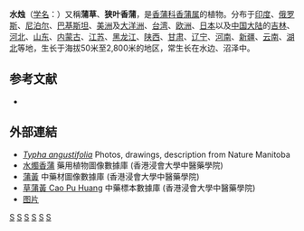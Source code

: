 {{distinguish|水蠟燭}}
{{speciesbox
|image = Typha_angustifolia_(habitus)_1.jpg
|genus = Typha
|species = angustifolia
|status = LC
|status system = IUCN3.1
|status ref = <ref name=IUCN>{{Cite iucn | author1 = Zhuang, X| title = ''Typha angustifolia'' | volume = 2011 | page =  e.T164199A5772487 | date = 2011 | doi = 10.2305/IUCN.UK.2011-1.RLTS.T164199A5772487.en }}</ref>
|authority = [[Carl_Linnaeus|L.]]
|synonyms = {{collapsible list|bullets = true
|title = 列表
|''Massula angustifolia'' <small>(L.) Dulac</small>
|''Typha angustifolia'' subsp. ''angustata'' <small>(Bory & Chaub.) Briq.</small>
|''Typha angustifolia'' var. ''angustata'' <small>Jordanov</small>
|''Typha angustifolia'' var. ''australis'' <small>(Schumach.) Rohrb.</small>
|''Typha angustifolia'' subsp. ''australis'' <small>(Schumach.) Kronf.</small>
|''Typha angustifolia'' var. ''brownii'' <small>(Kunth) Kronf.</small>
|''Typha angustifolia'' var. ''calumetensis'' <small>Peattie</small>
|''Typha angustifolia'' var. ''domingensis'' <small>(Pers.) Griseb.</small>
|''Typha angustifolia'' subsp. ''domingensis'' <small>(Pers.) Rohrb.</small>
|''Typha angustifolia'' var. ''domingensis'' <small>(Pers.) Hemsl.</small>
|''Typha angustifolia'' var. ''elata'' <small>(Boreau) Nyman</small>
|''Typha angustifolia'' var. ''elatior'' <small>(Boenn.) Nyman</small>
|''Typha angustifolia'' var. ''elongata'' <small>Wiegand</small>
|''Typha angustifolia'' f. ''foveolata'' <small>(Pobed.) Mavrodiev</small>
|''Typha angustifolia'' var. ''inaequalis'' <small>Kronf.</small>
|''Typha angustifolia'' subsp. ''javanica'' <small>(Schnizl. ex Rohrb.) Graebn.</small>
|''Typha angustifolia'' var. ''longispicata'' <small>Peck</small>
|''Typha angustifolia'' var. ''media'' <small>Kronf.</small>
|''Typha angustifolia'' var. ''minor''<small>L.</small>
|''Typha angustifolia'' subsp. ''muelleri'' <small>(Rohrb.) Graebn.</small>
|''Typha angustifolia'' var. ''sonderi'' <small>Kronf.</small>
|''Typha angustifolia'' var. ''spathacea'' <small>Borbás</small>
|''Typha angustifolia'' f. ''submersa'' <small>Glück</small>
|''Typha angustifolia'' var. ''virginica'' <small>Tidestr.</small>
|''Typha domingensis'' <small>Pers.</small>
|''Typha elatior''<small> Boenn.</small>
|''Typha foveolata'' <small>Pobed.</small>
|''Typha glauca'' <small>Seg.-Vianna</small> (Illegitimate)
|''Typha gracilis'' <small>Rchb.</small> (Illegitimate)
|''Typha media'' <small>C.C.Gmel.</small>
|''Typha minor'' <small>Curtis</small>
|''Typha pontica'' <small>Klok. fil. & A. Krasnova</small>
}}
|synonyms_ref=<ref>{{Cite web |url=http://www.tropicos.org/Name/33200001?tab=synonyms |title=Tropicos Typha angustifolia |accessdate=2020-06-11 |archive-date=2020-06-11 |archive-url=https://web.archive.org/web/20200611092230/https://www.tropicos.org/Name/33200001?tab=synonyms |dead-url=no }}</ref><ref>{{Cite web |url=http://www.theplantlist.org/tpl/record/kew-270931 |title=The Plant List Typha angustifolia |accessdate=2020-06-11 |archive-date=2020-06-11 |archive-url=https://web.archive.org/web/20200611091546/http://www.theplantlist.org/tpl/record/kew-270931 |dead-url=no }}</ref>
}}
'''水烛'''（[[学名|学名]]：{{lang|la|''Typha angustifolia''}}）又稱'''蒲草'''、'''狭叶香蒲'''，是[[香蒲科|香蒲科]][[香蒲属|香蒲属]]的植物。分布于[[印度|印度]]、[[俄罗斯|俄罗斯]]、[[尼泊尔|尼泊尔]]、[[巴基斯坦|巴基斯坦]]、[[美洲|美洲]]及[[大洋洲|大洋洲]]、[[台湾|台湾]]、[[欧洲|欧洲]]、[[日本|日本]]以及[[中国大陆|中国大陆]]的[[吉林|吉林]]、[[河北|河北]]、[[山东|山东]]、[[内蒙古|内蒙古]]、[[江苏|江苏]]、[[黑龙江|黑龙江]]、[[陕西|陕西]]、[[甘肃|甘肃]]、[[辽宁|辽宁]]、[[河南|河南]]、[[新疆|新疆]]、[[云南|云南]]、[[湖北|湖北]]等地，生长于海拔50米至2,800米的地区，常生长在水边、沼泽中。

== 参考文献 ==
{{reflist}}
* {{cite web| url =http://www.bioinfo.cn/db05/KmzwSpecies.php?action=view&id=22563| title =水烛| work =《中国高等植物数据库全库》| publisher =中国科学院微生物研究所| author =昆明植物研究所| accessdate =2009-02-25| deadurl =yes| archiveurl =https://web.archive.org/web/20160305025307/http://www.bioinfo.cn/db05/KmzwSpecies.php?action=view&id=22563| archivedate =2016-03-05}}
</div>

==外部連結==
{{Commons}}
* [http://www.naturemanitoba.ca/sites/default/files/NAR-LVED%20CATTAIL%20.pdf ''Typha angustifolia''] {{Wayback|url=http://www.naturemanitoba.ca/sites/default/files/NAR-LVED%20CATTAIL%20.pdf |date=20160303221729 }} Photos, drawings, description from Nature Manitoba
*[https://libproject.hkbu.edu.hk/was40/detail?lang=ch&channelid=1288&searchword=herb_id=D00494  水燭香蒲] {{Wayback|url=https://libproject.hkbu.edu.hk/was40/detail?lang=ch&channelid=1288&searchword=herb_id=D00494 |date=20210624200304 }} 藥用植物圖像數據庫 (香港浸會大學中醫藥學院) {{zh}}{{en}}
*[https://sys01.lib.hkbu.edu.hk/cmed/mmid/detail.php?pid=B00311 蒲黃] 中藥材圖像數據庫  (香港浸會大學中醫藥學院) {{zh}}{{en}} 
* [http://libproject.hkbu.edu.hk/was40/detail?channelid=44273&searchword=herb_id=D00822 草蒲黃 Cao Pu Huang] {{Wayback|url=http://libproject.hkbu.edu.hk/was40/detail?channelid=44273&searchword=herb_id=D00822 |date=20141028104329 }} 中藥標本數據庫 (香港浸會大學中醫藥學院) {{zh-hant}}{{en}}
* [http://pic1.arkoo.com/AA9A8C8EF9B4460B94AC9434B12C479F/picture/o_1e6jctctv1k38viu52g6c1d2iqt.jpg 图片]
{{Taxonbar|from=Q146572}}

[[Category:香蒲属|S]]
[[Category:歐洲植物|S]]
[[Category:加拿大植物|S]]
[[Category:亞洲植物|S]]
[[Category:根菜類|S]]
[[Category:卡尔·林奈命名的生物分类|S]]